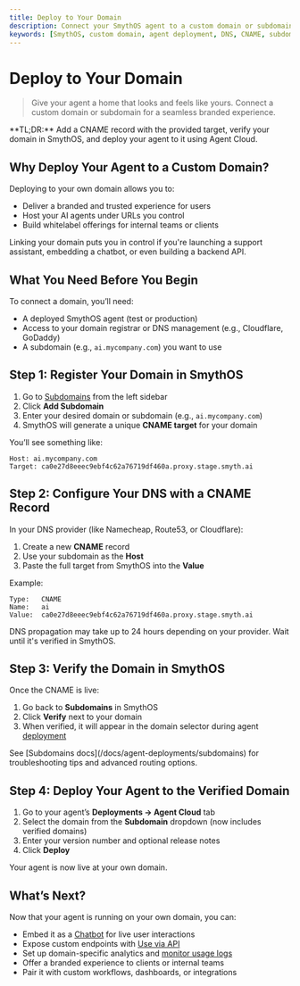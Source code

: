 ```yaml
---
title: Deploy to Your Domain
description: Connect your SmythOS agent to a custom domain or subdomain for a fully branded experience.
keywords: [SmythOS, custom domain, agent deployment, DNS, CNAME, subdomain setup, branded AI agent]
---
```


# Deploy to Your Domain

> Give your agent a home that looks and feels like yours. Connect a custom domain or subdomain for a seamless branded experience.

<InfoCallout>
**TL;DR:** Add a CNAME record with the provided target, verify your domain in SmythOS, and deploy your agent to it using Agent Cloud.
</InfoCallout>

<Divider />

## Why Deploy Your Agent to a Custom Domain?

Deploying to your own domain allows you to:

- Deliver a branded and trusted experience for users
- Host your AI agents under URLs you control
- Build whitelabel offerings for internal teams or clients

Linking your domain puts you in control if you're launching a support assistant, embedding a chatbot, or even building a backend API.

<Divider />

## What You Need Before You Begin

To connect a domain, you’ll need:

- A deployed SmythOS agent (test or production)
- Access to your domain registrar or DNS management (e.g., Cloudflare, GoDaddy)
- A subdomain (e.g., `ai.mycompany.com`) you want to use

<Divider />

## Step 1: Register Your Domain in SmythOS

1. Go to [Subdomains](https://app.smythos.com/domains) from the left sidebar  
2. Click **Add Subdomain**  
3. Enter your desired domain or subdomain (e.g., `ai.mycompany.com`)  
4. SmythOS will generate a unique **CNAME target** for your domain

You’ll see something like:

```text
Host: ai.mycompany.com
Target: ca0e27d8eeec9ebf4c62a76719df460a.proxy.stage.smyth.ai
```

<Divider />

## Step 2: Configure Your DNS with a CNAME Record

In your DNS provider (like Namecheap, Route53, or Cloudflare):

1. Create a new **CNAME** record  
2. Use your subdomain as the **Host**  
3. Paste the full target from SmythOS into the **Value**

Example:

```text
Type:   CNAME
Name:   ai
Value:  ca0e27d8eeec9ebf4c62a76719df460a.proxy.stage.smyth.ai
```

<WarningCallout>
DNS propagation may take up to 24 hours depending on your provider. Wait until it's verified in SmythOS.
</WarningCallout>

<Divider />

## Step 3: Verify the Domain in SmythOS

Once the CNAME is live:

1. Go back to **Subdomains** in SmythOS  
2. Click **Verify** next to your domain  
3. When verified, it will appear in the domain selector during agent [deployment](/docs/agent-deployments/overview)

<InfoCallout>
See [Subdomains docs](/docs/agent-deployments/subdomains) for troubleshooting tips and advanced routing options.
</InfoCallout>

<Divider />

## Step 4: Deploy Your Agent to the Verified Domain

1. Go to your agent’s **Deployments → Agent Cloud** tab  
2. Select the domain from the **Subdomain** dropdown (now includes verified domains)  
3. Enter your version number and optional release notes  
4. Click **Deploy**

Your agent is now live at your own domain.

<Divider />

## What’s Next?

Now that your agent is running on your own domain, you can:

- Embed it as a [Chatbot](/docs/agent-deployments/deployments/deploy-as-chatbot) for live user interactions
- Expose custom endpoints with [Use via API](/docs/agent-deployments/deployments/deploy-as-api)
- Set up domain-specific analytics and [monitor usage logs](/docs/agent-studio/manage-agents/logs)
- Offer a branded experience to clients or internal teams
- Pair it with custom workflows, dashboards, or integrations

<PromptCard prompt="Add a CNAME record to your DNS and verify it in SmythOS to connect your domain to an agent." />

<Divider />
